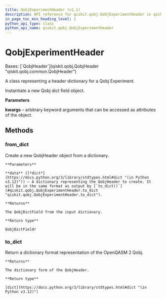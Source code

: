 ```yaml
---
title: QobjExperimentHeader (v1.1)
description: API reference for qiskit.qobj.QobjExperimentHeader in qiskit v1.1
in_page_toc_min_heading_level: 1
python_api_type: class
python_api_name: qiskit.qobj.QobjExperimentHeader
---
```


# QobjExperimentHeader

<Class id="qiskit.qobj.QobjExperimentHeader" isDedicatedPage={true} github="https://github.com/Qiskit/qiskit/tree/stable/1.1/qiskit/qobj/common.py#L68-L71" signature="qiskit.qobj.QobjExperimentHeader(**kwargs)" modifiers="class">
  Bases: [`QobjHeader`](qiskit.qobj.QobjHeader "qiskit.qobj.common.QobjHeader")

  A class representing a header dictionary for a Qobj Experiment.

  Instantiate a new Qobj dict field object.

  **Parameters**

  **kwargs** – arbitrary keyword arguments that can be accessed as attributes of the object.

  ## Methods

  ### from\_dict

  <Function id="qiskit.qobj.QobjExperimentHeader.from_dict" github="https://github.com/Qiskit/qiskit/tree/stable/1.1/qiskit/qobj/common.py#L41-L53" signature="from_dict(data)" modifiers="classmethod">
    Create a new QobjHeader object from a dictionary.

    **Parameters**

    **data** ([*dict*](https://docs.python.org/3/library/stdtypes.html#dict "(in Python v3.12)")) – A dictionary representing the QobjHeader to create. It will be in the same format as output by [`to_dict()`](#qiskit.qobj.QobjExperimentHeader.to_dict "qiskit.qobj.QobjExperimentHeader.to_dict").

    **Returns**

    The QobjDictField from the input dictionary.

    **Return type**

    QobjDictFieldr
  </Function>

  ### to\_dict

  <Function id="qiskit.qobj.QobjExperimentHeader.to_dict" github="https://github.com/Qiskit/qiskit/tree/stable/1.1/qiskit/qobj/common.py#L33-L39" signature="to_dict()">
    Return a dictionary format representation of the OpenQASM 2 Qobj.

    **Returns**

    The dictionary form of the QobjHeader.

    **Return type**

    [dict](https://docs.python.org/3/library/stdtypes.html#dict "(in Python v3.12)")
  </Function>
</Class>

